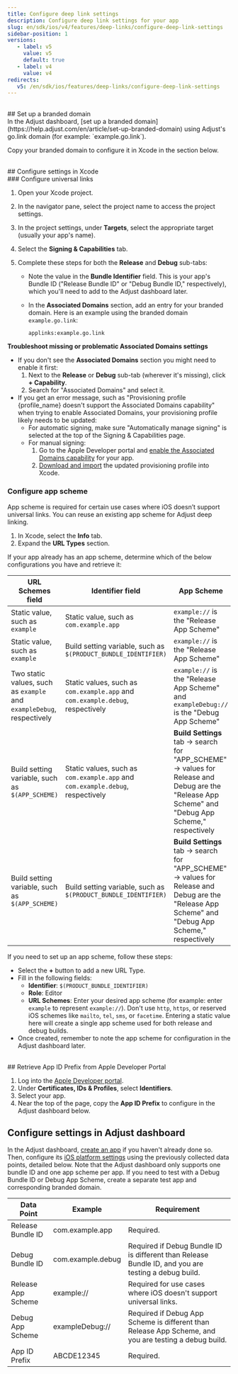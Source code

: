 ```yaml
---
title: Configure deep link settings
description: Configure deep link settings for your app
slug: en/sdk/ios/v4/features/deep-links/configure-deep-link-settings
sidebar-position: 1
versions:
   - label: v5
     value: v5
     default: true
   - label: v4
     value: v4
redirects:
   v5: /en/sdk/ios/features/deep-links/configure-deep-link-settings
---
```


<br />
## Set up a branded domain
<br />
In the Adjust dashboard, [set up a branded
domain](https://help.adjust.com/en/article/set-up-branded-domain) using Adjust's
go.link domain (for example: `example.go.link`).

Copy your branded domain to configure it in Xcode in the section below.

<br />
## Configure settings in Xcode
<br />
### Configure universal links

1. Open your Xcode project.
2. In the navigator pane, select the project name to access the project settings.
3. In the project settings, under **Targets**, select the appropriate target (usually your app's name).
4. Select the **Signing & Capabilities** tab.
5. Complete these steps for both the **Release** and **Debug** sub-tabs:

   -  Note the value in the **Bundle Identifier** field. This is your app's Bundle ID ("Release Bundle ID" or "Debug Bundle ID," respectively), which you'll need to add to the Adjust dashboard later.
   -  In the **Associated Domains** section, add an entry for your branded domain. Here is an example using the branded domain `example.go.link`:

      `applinks:example.go.link`

**Troubleshoot missing or problematic Associated Domains settings**

-  If you don't see the **Associated Domains** section you might need to enable it first:
   1. Next to the **Release** or **Debug** sub-tab (wherever it's missing), click **+ Capability**.
   2. Search for "Associated Domains" and select it.
-  If you get an error message, such as "Provisioning profile \{profile_name\} doesn't support the Associated Domains capability" when trying to enable Associated Domains, your provisioning profile likely needs to be updated:
   -  For automatic signing, make sure "Automatically manage signing" is selected at the top of the Signing & Capabilities page.
   -  For manual signing:
      1. Go to the Apple Developer portal and [enable the Associated Domains capability](https://developer.apple.com/help/account/manage-identifiers/enable-app-capabilities) for your app.
      2. [Download and import](https://help.apple.com/xcode/mac/current/#/dev1bf96f17e) the updated provisioning profile into Xcode.

### Configure app scheme

App scheme is required for certain use cases where iOS doesn’t support universal links. You can reuse an existing app scheme for Adjust deep linking.

1. In Xcode, select the **Info** tab.
2. Expand the **URL Types** section.

If your app already has an app scheme, determine which of the below configurations you have and retrieve it:

| **URL Schemes** field                                                 | **Identifier** field                                                           | App Scheme                                                                                                                                          |
| --------------------------------------------------------------------- | ------------------------------------------------------------------------------ | --------------------------------------------------------------------------------------------------------------------------------------------------- |
| Static value, such as `example`                                       | Static value, such as `com.example.app`                                        | `example://` is the "Release App Scheme"                                                                                                            |
| Static value, such as `example`                                       | Build setting variable, such as `$(PRODUCT_BUNDLE_IDENTIFIER)`                 | `example://` is the "Release App Scheme"                                                                                                            |
| Two static values, such as `example` and `exampleDebug`, respectively | Static values, such as `com.example.app` and `com.example.debug`, respectively | `example://` is the "Release App Scheme" and `exampleDebug://` is the "Debug App Scheme"                                                            |
| Build setting variable, such as `$(APP_SCHEME)`                       | Static values, such as `com.example.app` and `com.example.debug`, respectively | **Build Settings** tab -> search for "APP_SCHEME" -> values for Release and Debug are the "Release App Scheme" and "Debug App Scheme," respectively |
| Build setting variable, such as `$(APP_SCHEME)`                       | Build setting variable, such as `$(PRODUCT_BUNDLE_IDENTIFIER)`                 | **Build Settings** tab -> search for "APP_SCHEME" -> values for Release and Debug are the "Release App Scheme" and "Debug App Scheme," respectively |

If you need to set up an app scheme, follow these steps:

-  Select the **+** button to add a new URL Type.
-  Fill in the following fields:
   -  **Identifier**: `$(PRODUCT_BUNDLE_IDENTIFIER)`
   -  **Role**: Editor
   -  **URL Schemes**: Enter your desired app scheme (for example: enter `example` to represent `example://`). Don't use `http`, `https`, or reserved iOS schemes like `mailto`, `tel`, `sms`, or `facetime`. Entering a static value here will create a single app scheme used for both release and debug builds.
-  Once created, remember to note the app scheme for configuration in the Adjust dashboard later.

<br />
## Retrieve App ID Prefix from Apple Developer Portal

1. Log into the [Apple Developer portal](https://developer.apple.com/account/).
2. Under **Certificates, IDs & Profiles**, select **Identifiers**.
3. Select your app.
4. Near the top of the page, copy the **App ID Prefix** to configure in the Adjust dashboard below.
   <br />

## Configure settings in Adjust dashboard

In the Adjust dashboard, [create an app](https://help.adjust.com/en/article/app-setup) if you haven't already done so. Then, configure its [iOS platform settings](https://help.adjust.com/en/article/platforms-ios-android-amazon-microsoft) using the previously collected data points, detailed below. Note that the Adjust dashboard only supports one bundle ID and one app scheme per app. If you need to test with a Debug Bundle ID or Debug App Scheme, create a separate test app and corresponding branded domain.

| Data Point         | Example           | Requirement                                                                                           |
| ------------------ | ----------------- | ----------------------------------------------------------------------------------------------------- |
| Release Bundle ID  | com.example.app   | Required.                                                                                             |
| Debug Bundle ID    | com.example.debug | Required if Debug Bundle ID is different than Release Bundle ID, and you are testing a debug build.   |
| Release App Scheme | example://        | Required for use cases where iOS doesn't support universal links.                                     |
| Debug App Scheme   | exampleDebug://   | Required if Debug App Scheme is different than Release App Scheme, and you are testing a debug build. |
| App ID Prefix      | ABCDE12345        | Required.                                                                                             |
